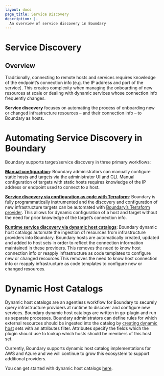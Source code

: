 ```yaml
---
layout: docs
page_title: Service Discovery
description: |-
  An overview of service discovery in Boundary
---
```


# Service Discovery

## Overview
Traditionally, connecting to remote hosts and services requires knowledge of
the endpoint’s connection info (e.g. the IP address and port of the service).
This creates complexity when managing the onboarding of new resources at scale
or dealing with dynamic services whose connection info frequently changes.

**Service discovery** focuses on automating the process of onboarding new or
changed infrastructure resources – and their connection info – to Boundary
as hosts.

# Automating Service Discovery in Boundary

Boundary supports target/service discovery in three primary workflows:

**[Manual configuration](https://developer.hashicorp.com/boundary/tutorials/community-administration/community-manage-targets)**:
Boundary administrators can manually configure static
hosts and targets via the administrator UI and CLI. Manual configuration of
targets with static hosts requires knowledge of the IP address or endpoint used
to connect to a host.

**[Service discovery via configuration as code with Terraform](https://learn.hashicorp.com/tutorials/boundary/getting-started-config)**:
Boundary is fully programmatically instrumented and the discovery and configuration of new
infrastructure targets can be automated with
[Boundary’s Terraform provider](https://registry.terraform.io/providers/hashicorp/boundary/latest/docs).
This allows for dynamic configuration of a host and target without the need
for prior knowledge of the target’s connection info.

**[Runtime service discovery via dynamic host catalogs](https://learn.hashicorp.com/tutorials/boundary/azure-host-catalogs)**:
Boundary dynamic host catalogs automate the ingestion of resources from
infrastructure providers into Boundary. Boundary hosts are automatically
created, updated and added to host sets in order to reflect the connection
information maintained in these providers. This removes the need to know
host connection info or reapply infrastructure as code templates to
configure new or changed resources.This removes the need to know host connection
info or reapply infrastructure as code templates to configure new or changed resources.

# Dynamic Host Catalogs
Dynamic host catalogs are an agentless workflow for Boundary to
securely query infrastructure providers at runtime to discover and configure
new services. Boundary dynamic host catalogs are written in go-plugin and run
as separate processes. Boundary administrators can define rules for which
external resources should be ingested into the catalog by
[creating dynamic host](https://www.boundaryproject.io/docs/concepts/domain-model/host-sets)
 sets with an attributes filter. Attributes specify the fields which the plugin
 should use to lookup which hosts should be members of this host set.

Currently, Boundary supports dynamic host catalog implementations for AWS and
Azure and we will continue to grow this ecosystem to support additional providers.

You can get started with dynamic host catalogs [here](https://learn.hashicorp.com/tutorials/boundary/azure-host-catalogs?in=boundary/configuration).